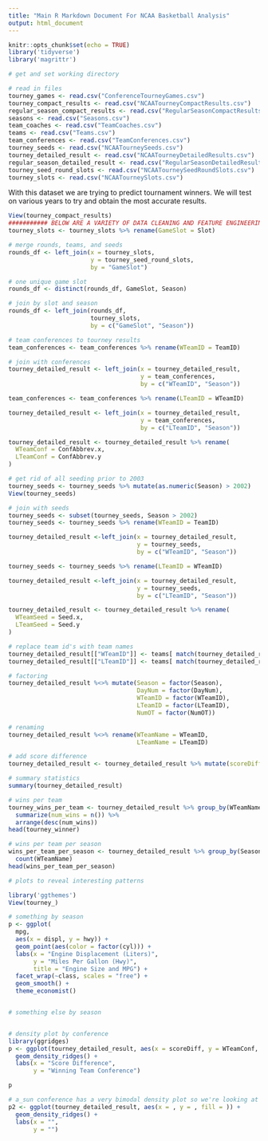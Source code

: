 ```yaml
---
title: "Main R Markdown Document For NCAA Basketball Analysis"
output: html_document
---
```


```r
knitr::opts_chunk$set(echo = TRUE)
library('tidyverse')
library('magrittr')
```

```r
# get and set working directory

# read in files
tourney_games <- read.csv("ConferenceTourneyGames.csv")
tourney_compact_results <- read.csv("NCAATourneyCompactResults.csv")
regular_season_compact_results <- read.csv("RegularSeasonCompactResults.csv")
seasons <- read.csv("Seasons.csv")
team_coaches <- read.csv("TeamCoaches.csv")
teams <- read.csv("Teams.csv")
team_conferences <- read.csv("TeamConferences.csv")
tourney_seeds <- read.csv("NCAATourneySeeds.csv")
tourney_detailed_result <- read.csv("NCAATourneyDetailedResults.csv")
regular_season_detailed_result <- read.csv("RegularSeasonDetailedResults.csv")
tourney_seed_round_slots <- read.csv("NCAATourneySeedRoundSlots.csv")
tourney_slots <- read.csv("NCAATourneySlots.csv")
```

With this dataset we are trying to predict tournament winners. We will test on various years to try and obtain the most accurate results.

```r
View(tourney_compact_results)
########### BELOW ARE A VARIETY OF DATA CLEANING AND FEATURE ENGINEERING ################
tourney_slots <- tourney_slots %>% rename(GameSlot = Slot)

# merge rounds, teams, and seeds
rounds_df <- left_join(x = tourney_slots,
                       y = tourney_seed_round_slots,
                       by = "GameSlot")

# one unique game slot 
rounds_df <- distinct(rounds_df, GameSlot, Season)

# join by slot and season
rounds_df <- left_join(rounds_df, 
                       tourney_slots, 
                       by = c("GameSlot", "Season"))

# team conferences to tourney results
team_conferences <- team_conferences %>% rename(WTeamID = TeamID)

# join with conferences
tourney_detailed_result <- left_join(x = tourney_detailed_result,
                                     y = team_conferences, 
                                     by = c("WTeamID", "Season"))

team_conferences <- team_conferences %>% rename(LTeamID = WTeamID)

tourney_detailed_result <- left_join(x = tourney_detailed_result,
                                     y = team_conferences, 
                                     by = c("LTeamID", "Season"))

tourney_detailed_result <- tourney_detailed_result %>% rename(
  WTeamConf = ConfAbbrev.x,
  LTeamConf = ConfAbbrev.y 
)

# get rid of all seeding prior to 2003
tourney_seeds <- tourney_seeds %>% mutate(as.numeric(Season) > 2002)
View(tourney_seeds)

# join with seeds
tourney_seeds <- subset(tourney_seeds, Season > 2002)
tourney_seeds <- tourney_seeds %>% rename(WTeamID = TeamID)

tourney_detailed_result <-left_join(x = tourney_detailed_result,
                                    y = tourney_seeds,
                                    by = c("WTeamID", "Season"))

tourney_seeds <- tourney_seeds %>% rename(LTeamID = WTeamID)

tourney_detailed_result <-left_join(x = tourney_detailed_result,
                                    y = tourney_seeds,
                                    by = c("LTeamID", "Season"))

tourney_detailed_result <- tourney_detailed_result %>% rename(
  WTeamSeed = Seed.x,
  LTeamSeed = Seed.y
)

# replace team id's with team names
tourney_detailed_result[["WTeamID"]] <- teams[ match(tourney_detailed_result[['WTeamID']], teams[['TeamID']] ), 'TeamName']
tourney_detailed_result[["LTeamID"]] <- teams[ match(tourney_detailed_result[['LTeamID']], teams[['TeamID']] ), 'TeamName']

# factoring 
tourney_detailed_result %<>% mutate(Season = factor(Season),
                                    DayNum = factor(DayNum),
                                    WTeamID = factor(WTeamID),
                                    LTeamID = factor(LTeamID),
                                    NumOT = factor(NumOT))

# renaming
tourney_detailed_result %<>% rename(WTeamName = WTeamID,
                                    LTeamName = LTeamID)

# add score difference
tourney_detailed_result <- tourney_detailed_result %>% mutate(scoreDiff = WScore - LScore)


```


```r
# summary statistics
summary(tourney_detailed_result)

# wins per team
tourney_wins_per_team <- tourney_detailed_result %>% group_by(WTeamName) %>% 
  summarize(num_wins = n()) %>%
  arrange(desc(num_wins))
head(tourney_winner)

# wins per team per season
wins_per_team_per_season <- tourney_detailed_result %>% group_by(Season) %>% 
  count(WTeamName)
head(wins_per_team_per_season)

```


```r
# plots to reveal interesting patterns

library('ggthemes')
View(tourney_)

# something by season
p <- ggplot(
  mpg,
  aes(x = displ, y = hwy)) + 
  geom_point(aes(color = factor(cyl))) + 
  labs(x = "Engine Displacement (Liters)",
       y = "Miles Per Gallon (Hwy)",
       title = "Engine Size and MPG") +
  facet_wrap(~class, scales = "free") + 
  geom_smooth() + 
  theme_economist()


# something else by season


# density plot by conference
library(ggridges)
p <- ggplot(tourney_detailed_result, aes(x = scoreDiff, y = WTeamConf, fill = WTeamConf)) +
  geom_density_ridges() + 
  labs(x = "Score Difference",
       y = "Winning Team Conference")

p

# a_sun conference has a very bimodal density plot so we're looking at teams within
p2 <- ggplot(tourney_detailed_result, aes(x = , y = , fill = )) + 
  geom_density_ridges() + 
  labs(x = "",
       y = "")

```
